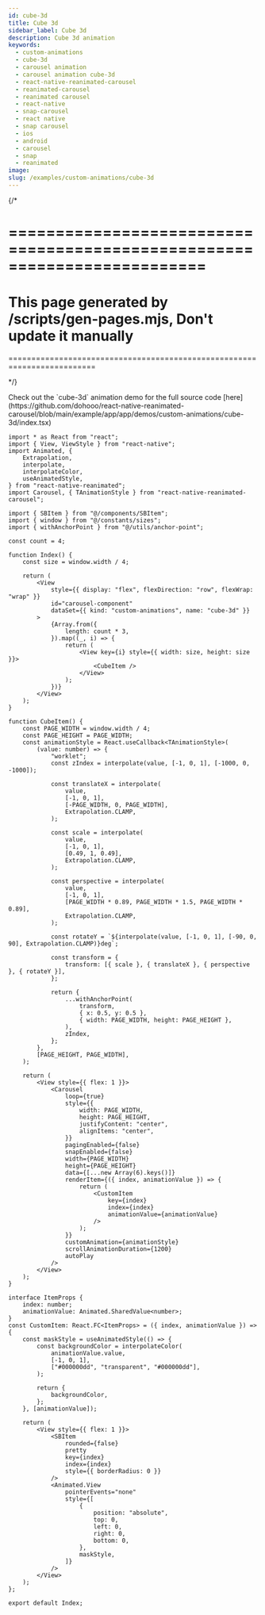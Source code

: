 ```yaml
---
id: cube-3d
title: Cube 3d
sidebar_label: Cube 3d
description: Cube 3d animation
keywords:
  - custom-animations
  - cube-3d
  - carousel animation
  - carousel animation cube-3d
  - react-native-reanimated-carousel
  - reanimated-carousel
  - reanimated carousel
  - react-native
  - snap-carousel
  - react native
  - snap carousel
  - ios
  - android
  - carousel
  - snap
  - reanimated
image:
slug: /examples/custom-animations/cube-3d
---
```


{/* 

=========================================================================
=========================================================================
This page generated by /scripts/gen-pages.mjs, Don't update it manually 
=========================================================================
=========================================================================

*/}


<Callout type="info" emoji="💡">
  Check out the `cube-3d` animation demo for the full source code [here](https://github.com/dohooo/react-native-reanimated-carousel/blob/main/example/app/app/demos/custom-animations/cube-3d/index.tsx)
</Callout>

<Demo kind="custom-animations" name="cube-3d" />

```tsx copy
import * as React from "react";
import { View, ViewStyle } from "react-native";
import Animated, {
	Extrapolation,
	interpolate,
	interpolateColor,
	useAnimatedStyle,
} from "react-native-reanimated";
import Carousel, { TAnimationStyle } from "react-native-reanimated-carousel";

import { SBItem } from "@/components/SBItem";
import { window } from "@/constants/sizes";
import { withAnchorPoint } from "@/utils/anchor-point";

const count = 4;

function Index() {
	const size = window.width / 4;

	return (
		<View
			style={{ display: "flex", flexDirection: "row", flexWrap: "wrap" }}
			id="carousel-component"
			dataSet={{ kind: "custom-animations", name: "cube-3d" }}
		>
			{Array.from({
				length: count * 3,
			}).map((_, i) => {
				return (
					<View key={i} style={{ width: size, height: size }}>
						<CubeItem />
					</View>
				);
			})}
		</View>
	);
}

function CubeItem() {
	const PAGE_WIDTH = window.width / 4;
	const PAGE_HEIGHT = PAGE_WIDTH;
	const animationStyle = React.useCallback<TAnimationStyle>(
		(value: number) => {
			"worklet";
			const zIndex = interpolate(value, [-1, 0, 1], [-1000, 0, -1000]);

			const translateX = interpolate(
				value,
				[-1, 0, 1],
				[-PAGE_WIDTH, 0, PAGE_WIDTH],
				Extrapolation.CLAMP,
			);

			const scale = interpolate(
				value,
				[-1, 0, 1],
				[0.49, 1, 0.49],
				Extrapolation.CLAMP,
			);

			const perspective = interpolate(
				value,
				[-1, 0, 1],
				[PAGE_WIDTH * 0.89, PAGE_WIDTH * 1.5, PAGE_WIDTH * 0.89],
				Extrapolation.CLAMP,
			);

			const rotateY = `${interpolate(value, [-1, 0, 1], [-90, 0, 90], Extrapolation.CLAMP)}deg`;

			const transform = {
				transform: [{ scale }, { translateX }, { perspective }, { rotateY }],
			};

			return {
				...withAnchorPoint(
					transform,
					{ x: 0.5, y: 0.5 },
					{ width: PAGE_WIDTH, height: PAGE_HEIGHT },
				),
				zIndex,
			};
		},
		[PAGE_HEIGHT, PAGE_WIDTH],
	);

	return (
		<View style={{ flex: 1 }}>
			<Carousel
				loop={true}
				style={{
					width: PAGE_WIDTH,
					height: PAGE_HEIGHT,
					justifyContent: "center",
					alignItems: "center",
				}}
				pagingEnabled={false}
				snapEnabled={false}
				width={PAGE_WIDTH}
				height={PAGE_HEIGHT}
				data={[...new Array(6).keys()]}
				renderItem={({ index, animationValue }) => {
					return (
						<CustomItem
							key={index}
							index={index}
							animationValue={animationValue}
						/>
					);
				}}
				customAnimation={animationStyle}
				scrollAnimationDuration={1200}
				autoPlay
			/>
		</View>
	);
}

interface ItemProps {
	index: number;
	animationValue: Animated.SharedValue<number>;
}
const CustomItem: React.FC<ItemProps> = ({ index, animationValue }) => {
	const maskStyle = useAnimatedStyle(() => {
		const backgroundColor = interpolateColor(
			animationValue.value,
			[-1, 0, 1],
			["#000000dd", "transparent", "#000000dd"],
		);

		return {
			backgroundColor,
		};
	}, [animationValue]);

	return (
		<View style={{ flex: 1 }}>
			<SBItem
				rounded={false}
				pretty
				key={index}
				index={index}
				style={{ borderRadius: 0 }}
			/>
			<Animated.View
				pointerEvents="none"
				style={[
					{
						position: "absolute",
						top: 0,
						left: 0,
						right: 0,
						bottom: 0,
					},
					maskStyle,
				]}
			/>
		</View>
	);
};

export default Index;

```